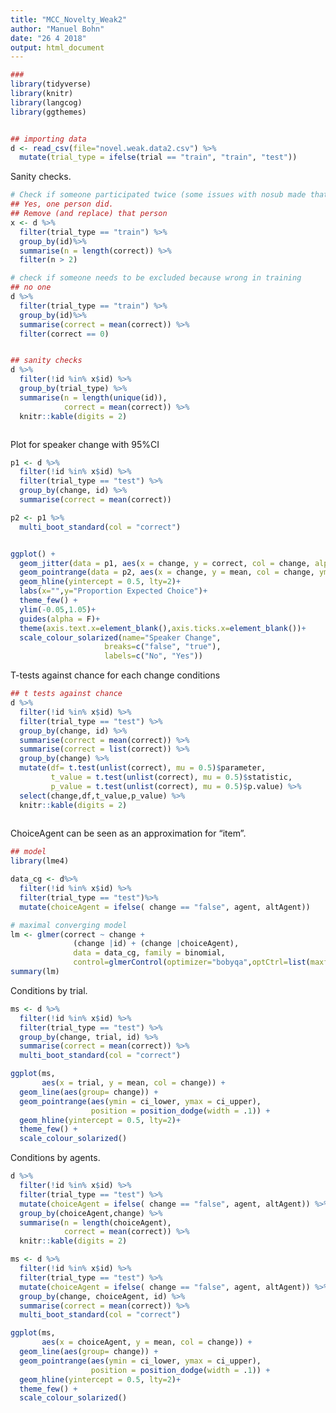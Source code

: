 ```yaml
---
title: "MCC_Novelty_Weak2"
author: "Manuel Bohn"
date: "26 4 2018"
output: html_document
---
```


```r
###
library(tidyverse)
library(knitr)
library(langcog)
library(ggthemes)


## importing data
d <- read_csv(file="novel.weak.data2.csv") %>%
  mutate(trial_type = ifelse(trial == "train", "train", "test"))

```

Sanity checks.
```r
# Check if someone participated twice (some issues with nosub made that possible).
## Yes, one person did. 
## Remove (and replace) that person
x <- d %>%
  filter(trial_type == "train") %>%
  group_by(id)%>%
  summarise(n = length(correct)) %>%
  filter(n > 2)

# check if someone needs to be excluded because wrong in training
## no one
d %>%
  filter(trial_type == "train") %>%
  group_by(id)%>%
  summarise(correct = mean(correct)) %>%
  filter(correct == 0)


## sanity checks
d %>%
  filter(!id %in% x$id) %>%
  group_by(trial_type) %>%
  summarise(n = length(unique(id)), 
            correct = mean(correct)) %>%
  knitr::kable(digits = 2)



```

Plot for speaker change with 95%CI
```r

p1 <- d %>%
  filter(!id %in% x$id) %>%
  filter(trial_type == "test") %>%
  group_by(change, id) %>%
  summarise(correct = mean(correct)) 

p2 <- p1 %>%
  multi_boot_standard(col = "correct")


ggplot() +
  geom_jitter(data = p1, aes(x = change, y = correct, col = change, alpha = .2),width = .3,height = .025)+
  geom_pointrange(data = p2, aes(x = change, y = mean, col = change, ymin = ci_lower, ymax = ci_upper),size = .8)+
  geom_hline(yintercept = 0.5, lty=2)+
  labs(x="",y="Proportion Expected Choice")+
  theme_few() + 
  ylim(-0.05,1.05)+
  guides(alpha = F)+ 
  theme(axis.text.x=element_blank(),axis.ticks.x=element_blank())+
  scale_colour_solarized(name="Speaker Change",
                     breaks=c("false", "true"),
                     labels=c("No", "Yes"))

```

T-tests against chance for each change conditions
```r
## t tests against chance
d %>%
  filter(!id %in% x$id) %>%
  filter(trial_type == "test") %>%
  group_by(change, id) %>%
  summarise(correct = mean(correct)) %>%
  summarise(correct = list(correct)) %>%
  group_by(change) %>%
  mutate(df= t.test(unlist(correct), mu = 0.5)$parameter,
         t_value = t.test(unlist(correct), mu = 0.5)$statistic,
         p_value = t.test(unlist(correct), mu = 0.5)$p.value) %>%
  select(change,df,t_value,p_value) %>%
  knitr::kable(digits = 2)
 
```


ChoiceAgent can be seen as an approximation for "item".

```r
## model
library(lme4)

data_cg <- d%>%
  filter(!id %in% x$id) %>%
  filter(trial_type == "test")%>%
  mutate(choiceAgent = ifelse( change == "false", agent, altAgent))

# maximal converging model
lm <- glmer(correct ~ change + 
              (change |id) + (change |choiceAgent), 
              data = data_cg, family = binomial, 
              control=glmerControl(optimizer="bobyqa",optCtrl=list(maxfun=2e5)))
summary(lm)
```

Conditions by trial.
```r
ms <- d %>%
  filter(!id %in% x$id) %>%
  filter(trial_type == "test") %>%
  group_by(change, trial, id) %>%
  summarise(correct = mean(correct)) %>%
  multi_boot_standard(col = "correct")

ggplot(ms, 
       aes(x = trial, y = mean, col = change)) +
  geom_line(aes(group= change)) + 
  geom_pointrange(aes(ymin = ci_lower, ymax = ci_upper), 
                  position = position_dodge(width = .1)) + 
  geom_hline(yintercept = 0.5, lty=2)+
  theme_few() + 
  scale_colour_solarized()
```

Conditions by agents.
```r
d %>%
  filter(!id %in% x$id) %>%
  filter(trial_type == "test") %>%
  mutate(choiceAgent = ifelse( change == "false", agent, altAgent)) %>%
  group_by(choiceAgent,change) %>%
  summarise(n = length(choiceAgent), 
            correct = mean(correct)) %>%
  knitr::kable(digits = 2)
```

```r
ms <- d %>%
  filter(!id %in% x$id) %>%
  filter(trial_type == "test") %>%
  mutate(choiceAgent = ifelse( change == "false", agent, altAgent)) %>%
  group_by(change, choiceAgent, id) %>%
  summarise(correct = mean(correct)) %>%
  multi_boot_standard(col = "correct")

ggplot(ms, 
       aes(x = choiceAgent, y = mean, col = change)) +
  geom_line(aes(group= change)) + 
  geom_pointrange(aes(ymin = ci_lower, ymax = ci_upper), 
                  position = position_dodge(width = .1)) + 
  geom_hline(yintercept = 0.5, lty=2)+
  theme_few() + 
  scale_colour_solarized()
```






